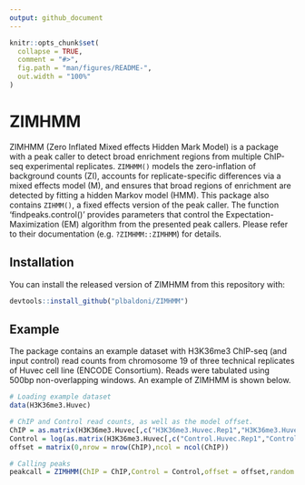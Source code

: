 ```yaml
---
output: github_document
---
```


<!-- README.md is generated from README.Rmd. Please edit that file -->

```r
knitr::opts_chunk$set(
  collapse = TRUE,
  comment = "#>",
  fig.path = "man/figures/README-",
  out.width = "100%"
)
```
# ZIMHMM

ZIMHMM (Zero Inflated Mixed effects Hidden Mark Model) is a package with a peak caller to detect broad enrichment regions from multiple ChIP-seq experimental replicates. `ZIMHMM()` models the zero-inflation of background counts (ZI), accounts for replicate-specific differences via a mixed effects model (M), and ensures that broad regions of enrichment are detected by fitting a hidden Markov model (HMM). This package also contains `ZIHMM()`, a fixed effects version of the peak caller. The function 'findpeaks.control()' provides parameters that control the Expectation-Maximization (EM) algorithm from the presented peak callers. Please refer to their documentation (e.g. `?ZIMHMM::ZIMHMM`) for details.


## Installation

You can install the released version of ZIMHMM from this repository with:

``` r
devtools::install_github("plbaldoni/ZIMHMM")
```

## Example

The package contains an example dataset with H3K36me3 ChIP-seq (and input control) read counts from chromosome 19 of three technical replicates of Huvec cell line (ENCODE Consortium). Reads were tabulated using 500bp non-overlapping windows. An example of ZIMHMM is shown below.

```r
# Loading example dataset
data(H3K36me3.Huvec)

# ChIP and Control read counts, as well as the model offset.
ChIP = as.matrix(H3K36me3.Huvec[,c("H3K36me3.Huvec.Rep1","H3K36me3.Huvec.Rep2","H3K36me3.Huvec.Rep3")])
Control = log(as.matrix(H3K36me3.Huvec[,c("Control.Huvec.Rep1","Control.Huvec.Rep2","Control.Huvec.Rep3")])+1)
offset = matrix(0,nrow = nrow(ChIP),ncol = ncol(ChIP))

# Calling peaks
peakcall = ZIMHMM(ChIP = ChIP,Control = Control,offset = offset,random = 'intercept',control = findpeaks.control())

```
